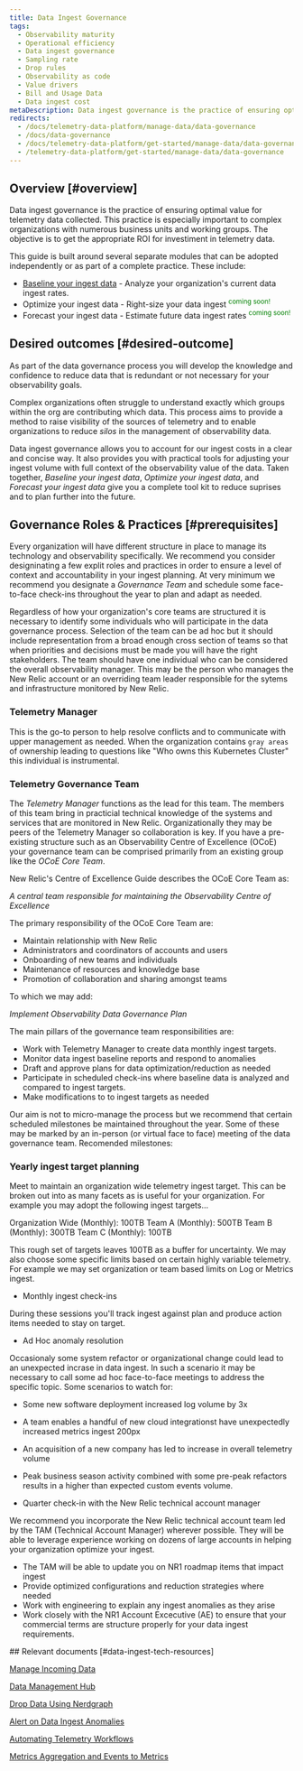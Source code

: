```yaml
---
title: Data Ingest Governance
tags:
  - Observability maturity
  - Operational efficiency 
  - Data ingest governance
  - Sampling rate
  - Drop rules
  - Observability as code
  - Value drivers
  - Bill and Usage Data
  - Data ingest cost
metaDescription: Data ingest governance is the practice of ensuring optimal value for telemetry data collected. 
redirects:
  - /docs/telemetry-data-platform/manage-data/data-governance
  - /docs/data-governance
  - /docs/telemetry-data-platform/get-started/manage-data/data-governance
  - /telemetry-data-platform/get-started/manage-data/data-governance
---
```


## Overview [#overview]

Data ingest governance is the practice of ensuring optimal value for telemetry data collected. This practice is especially important to complex organizations with numerous business units and working groups. The objective is to get the appropriate ROI for investiment in telemetry data.

This guide is built around several separate modules that can be adopted independently or as part of a complete practice.  These include:

- [Baseline your ingest data](/docs/new-relic-solutions/observability-maturity/operational-efficiency/dg-baselining) - Analyze your organization's current data ingest rates.
- Optimize your ingest data - Right-size your data ingest <font color="green"><sup>coming soon!</sup></font>
- Forecast your ingest data - Estimate future data ingest rates <font color="green"><sup>coming soon!</sup></font>

## Desired outcomes [#desired-outcome]

<CollapserGroup>
<Collapser
    id="noise-reduction"
    title="Noise Reduction"
    >

As part of the data governance process you will develop the knowledge and confidence to reduce data that is redundant or not necessary for your observability goals.
</Collapser>


<Collapser
    id="increased-transparency"
    title="Increased Transparency"
    >

Complex organizations often struggle to understand exactly which groups within the org are contributing which data.  This process aims to provide a method to raise visibility of the sources of telemetry and to enable organizations to reduce *silos* in the management of observability data.
</Collapser>

<Collapser
    id="cost-optimization-predictability"
    title="Cost Optimization & Predictability"
    >

Data ingest governance allows you to account for our ingest costs in a clear and concise way.  It also provides you with practical tools for adjusting your ingest volume with full context of the observability value of the data.  Taken together, *Baseline your ingest data*, *Optimize your ingest data*, and *Forecast your ingest data* give you a complete tool kit to reduce suprises and to plan further into the future.

</Collapser>
</CollapserGroup>


## Governance Roles & Practices [#prerequisites]

Every organization will have different structure in place to manage its technology and observability specifically.  We recommend you consider designinating a few explit roles and practices in order to ensure a level of context and accountability in your ingest planning.  At very minimum we recommend you designate a *Governance Team* and schedule some face-to-face check-ins throughout the year to plan and adapt as needed.

<CollapserGroup>
<Collapser
    id="stakeholders-and-participants"
    title="Governance Team"
    >

Regardless of how your organization's core teams are structured it is necessary to identify some individuals who will participate in the data governance process.  Selection of the team can be ad hoc but it should include representation from a broad enough cross section of teams so that when priorities and decisions must be made you will have the right stakeholders.  The team should have one individual who can be considered the overall observability manager.  This may be the person who manages the New Relic account or an overriding team leader responsible for the sytems and infrastructure monitored by New Relic.

### Telemetry Manager

This is the go-to person to help resolve conflicts and to communicate with upper management as needed.  When the organization contains `gray areas` of ownership leading to questions like "Who owns this Kubernetes Cluster" this individual is instrumental.

### Telemetry Governance Team

The *Telemetry Manager* functions as the lead for this team.  The members of this team bring in practicial technical knowledge of the systems and services that are monitored in New Relic.  Organizationally they may be peers of the Telemetry Manager so collaboration is key.
If you have a pre-existing structure such as an Observability Centre of Excellence (OCoE) your governance team can be comprised primarily from an existing group like the *OCoE Core Team*.

New Relic's Centre of Excellence Guide describes the OCoE Core Team as:

*A central team responsible for maintaining  the Observability Centre of Excellence*

The primary responsibility of the OCoE Core Team are:

- Maintain relationship with New Relic
- Administrators and coordinators of accounts and users
- Onboarding of new teams and individuals
- Maintenance of resources and knowledge base
- Promotion of collaboration and sharing amongst teams

To which we may add:

*Implement Observability Data Governance Plan*


The main pillars of the governance team responsibilities are:

- Work with Telemetry Manager to create data monthly ingest targets. 
- Monitor data ingest baseline reports and respond to anomalies
- Draft and approve plans for data optimization/reduction as needed
- Participate in scheduled check-ins where baseline data is analyzed and compared to ingest targets.
- Make modifications to to ingest targets as needed



</Collapser>
<Collapser
    id="timelines-and-checkins"
    title="Timelines and Check-Ins"
    >

Our aim is not to micro-manage the process but we recommend that certain scheduled milestones be maintained throughout the year.  Some of these may be marked by an in-person (or virtual face to face) meeting of the data governance team.
Recomended milestones:

### Yearly ingest target planning

Meet to maintain an organization wide telemetry ingest target.  This can be broken out into as many facets as is useful for your organization.  For example you may adopt the following ingest targets...

Organization Wide (Monthly): 100TB
Team A (Monthly): 500TB
Team B (Monthly): 300TB
Team C (Monthly): 100TB

This rough set of targets leaves 100TB as a buffer for uncertainty.   We may also choose some specific limits based on certain highly variable telemetry.  For example we may set organization or team based limits on Log or Metrics ingest.

- Monthly ingest check-ins

During these sessions you'll track ingest against plan and produce action items needed to stay on target.

- Ad Hoc anomaly resolution

Occasionaly some system refactor or organizational change could lead to an unexpected incrase in data ingest.  In such a scenario it may be necessary to call some ad hoc face-to-face meetings to address the specific topic.  Some scenarios to watch for:

- Some new software deployment increased log volume by 3x
- A team enables a handful of new cloud integrationst have unexpectedly increased metrics ingest 200px
- An acquisition of a new company has led to increase in overall telemetry volume
- Peak business season activity combined with some pre-peak refactors results in a higher than expected custom events volume.

- Quarter check-in with the New Relic technical account manager

</Collapser>


<Collapser
    id="collaboration-with-new-relic"
    title="Collaboration With New Relic"
    >
We recommend you incorporate the New Relic technical account team led by the TAM (Technical Account Manager) wherever possible.  They will be able to leverage experience working on dozens of large accounts in helping your organization optimize your ingest.

- The TAM will be able to update you on NR1 roadmap items that impact ingest
- Provide optimized configurations and reduction strategies where needed
- Work with engineering to explain any ingest anomalies as they arise
- Work closely with the NR1 Account Excecutive (AE) to ensure that your commercial terms are structure properly for your data ingest requirements.

</Collapser>
</CollapserGroup>
## Relevant documents [#data-ingest-tech-resources]

[Manage Incoming Data](https://docs.newrelic.com/docs/data-apis/manage-data/manage-data-coming-new-relic/)

[Data Management Hub](https://docs.newrelic.com/docs/data-apis/manage-data/manage-your-data/)

[Drop Data Using Nerdgraph](https://docs.newrelic.com/docs/data-apis/manage-data/drop-data-using-nerdgraph/)

[Alert on Data Ingest Anomalies](https://docs.newrelic.com/docs/accounts/accounts-billing/new-relic-one-pricing-billing/usage-queries-alerts/)

[Automating Telemetry Workflows](https://developer.newrelic.com/automate-workflows/)

[Metrics Aggregation and Events to Metrics](https://docs.newrelic.com/docs/data-apis/convert-to-metrics/create-metrics-other-data-types/)
